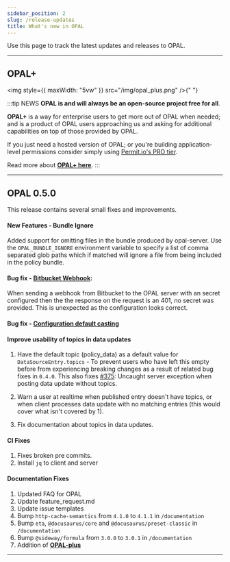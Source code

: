 ```yaml
---
sidebar_position: 2
slug: /release-updates
title: What's new in OPAL
---
```


Use this page to track the latest updates and releases to OPAL.

---

## OPAL+

<img style={{ maxWidth: "5vw" }} src="/img/opal_plus.png" />{" "}

:::tip NEWS
**OPAL is and will always be an open-source project free for all**.

**OPAL+** is a way for enterprise users to get more out of OPAL when needed; and is a product of OPAL users approaching
us and asking for additional capabilities on top of those provided by OPAL.

If you just need a hosted version of OPAL; or you're building application-level permissions consider simply using [Permit.io's PRO tier](https://www.permit.io/pricing).

Read more about **[OPAL+ here](/OPAL_PLUS)**.
:::

---

## OPAL 0.5.0

This release contains several small fixes and improvements.

#### New Features - Bundle Ignore

Added support for omitting files in the bundle produced by opal-server. Use the `OPAL_BUNDLE_IGNORE` environment
variable to specify a list of comma separated glob paths which if matched will ignore a file from being included in
the policy bundle.

#### Bug fix - [Bitbucket Webhook](https://github.com/permitio/opal/issues/381):

When sending a webhook from Bitbucket to the OPAL server with an secret configured then the the response on the
request is an 401, no secret was provided. This is unexpected as the configuration looks correct.

#### Bug fix - [Configuration default casting](https://github.com/permitio/opal/pull/371)

#### Improve usability of topics in data updates

1. Have the default topic (policy_data) as a default value for `DataSourceEntry.topics` - To prevent users who have left
   this empty before from experiencing breaking changes as a result of related bug fixes in `0.4.0`. This also fixes [#375](https://github.com/permitio/opal/issues/375): Uncaught server exception when posting data update without topics.

2. Warn a user at realtime when published entry doesn't have topics, or when client processes data update with no matching entries
   (this would cover what isn't covered by 1).

3. Fix documentation about topics in data updates.

#### CI Fixes

1. Fixes broken pre commits.
2. Install `jq` to client and server

#### Documentation Fixes

1.  Updated FAQ for OPAL
2.  Update feature_request.md
3.  Update issue templates
4.  Bump `http-cache-semantics` from `4.1.0` to `4.1.1` in `/documentation`
5.  Bump `eta`, `@docusaurus/core` and `@docusaurus/preset-classic` in `/documentation`
6.  Bump `@sideway/formula` from `3.0.0` to `3.0.1` in `/documentation`
7.  Addition of **[OPAL-plus](/OPAL_PLUS)**

---
